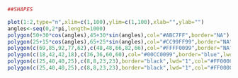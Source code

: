 ```r

##SHAPES

plot(1:2,type="n",xlim=c(1,100),ylim=c(1,100),xlab="",ylab="")
angles<-seq(0,2*pi,length=1000)
polygon(50+30*cos(angles),45+30*sin(angles),col="#ABC7FF",border="NA")
polygon(25+15*cos(angles),65+25*sin(angles),col="#CC99FF99",border="NA")
polygon(c(69,85,92,77,62),c(48,48,66,82,66),col="#FFFF0099",border="NA")
polygon(c(18,42,42,18),c(36,36,60,60),col="#00CC0099",border="blue",lwd=7)
polygon(c(25,40,40,25),c(8,8,23,23),border="black",lwd="1",col="#FF000099")
polygon(c(25,40,40,25),c(8,8,23,23),border="black",lwd="1",col="#FF000050")

```